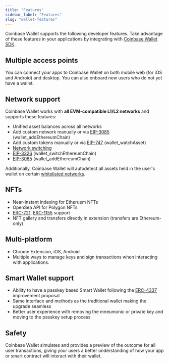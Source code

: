 ```yaml
---
title: "Features"
sidebar_label: "Features"
slug: "wallet-features"
---
```



Coinbase Wallet supports the following developer features. Take advantage of these features in your applications by integrating with [Coinbase Wallet SDK](./installing.mdx).

## Multiple access points

You can connect your apps to Coinbase Wallet on both mobile web (for iOS and Android) and desktop. You can also onboard new users who do not yet have a wallet.

## Network support

Coinbase Wallet works with **all EVM-compatible L1/L2 networks** and supports these features:

- Unified asset balances across all networks
- Add custom network manually or via [EIP-3085](https://eips.ethereum.org/EIPS/eip-3085) (wallet_addEthereumChain)
- Add custom tokens manually or via [EIP-747](https://eips.ethereum.org/EIPS/eip-747) (​​wallet_watchAsset)
- [Network switching](./switching-chains.mdx)
- [EIP-3326](https://eips.ethereum.org/EIPS/eip-3326) (wallet_switchEthereumChain)
- [EIP-3085](https://eips.ethereum.org/EIPS/eip-3085) (wallet_addEthereumChain)

Additionally, Coinbase Wallet will autodetect all assets held in the user's wallet on certain [whitelisted networks](./whitelisted-networks.mdx).

## NFTs

- Near-instant indexing for Etheruem NFTs
- OpenSea API for Polygon NFTs
- [ERC-721](https://eips.ethereum.org/EIPS/eip-721), [ERC-1155](https://eips.ethereum.org/EIPS/eip-1155) support
- NFT gallery and transfers directly in extension (transfers are Ethereum-only)

## Multi-platform

- Chrome Extension, iOS, Android
- Multiple ways to manage keys and sign transactions when interacting with applications.

## Smart Wallet support

- Ability to have a passkey based Smart Wallet following the [ERC-4337](https://eips.ethereum.org/EIPS/eip-4337) improvement proposal
- Same interface and methods as the traditional wallet making the upgrade seamless
- Better user experience with removing the mneumonic or private key and moving to the passkey setup process

## Safety

Coinbase Wallet simulates and provides a preview of the outcome for all user transactions, giving your users a better understanding of how your app or smart contract will interact with their wallet.

<FeedbackWidget />
